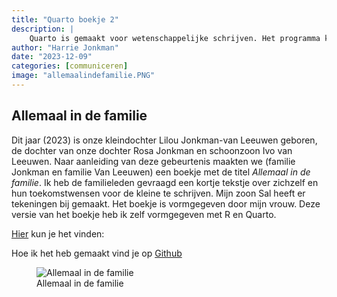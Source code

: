 ```yaml
---
title: "Quarto boekje 2"
description: |
    Quarto is gemaakt voor wetenschappelijke schrijven. Het programma kan ook heel goed worden gebruikt voor andere doeleinden. Hier een voorbeeld van een heel persoonlijk boekje dat ik onlangs gemaakt heb naar aanleiding van de geboorte van mijn kleindochter.  
author: "Harrie Jonkman"
date: "2023-12-09"
categories: [communiceren]
image: "allemaalindefamilie.PNG"
---
```



## Allemaal in de familie
Dit jaar (2023) is onze kleindochter Lilou Jonkman-van Leeuwen geboren, de dochter van onze dochter Rosa Jonkman en schoonzoon Ivo van Leeuwen. Naar aanleiding van deze gebeurtenis maakten we (familie Jonkman en familie Van Leeuwen) een boekje met de titel *Allemaal in de familie*. Ik heb de familieleden gevraagd een kortje tekstje over zichzelf en hun toekomstwensen voor de kleine te schrijven. Mijn zoon Sal heeft er tekeningen bij gemaakt. Het boekje is vormgegeven door mijn vrouw. Deze versie van het boekje heb ik zelf vormgegeven met R en Quarto.

[Hier](https://allemaalindefamilie.netlify.app/) kun je het vinden:

Hoe ik het heb gemaakt vind je op [Github](https://github.com/Jonkman1/Allemaal_in_de_familie)

![Allemaal in de familie](allemaalindefamilie.PNG)
